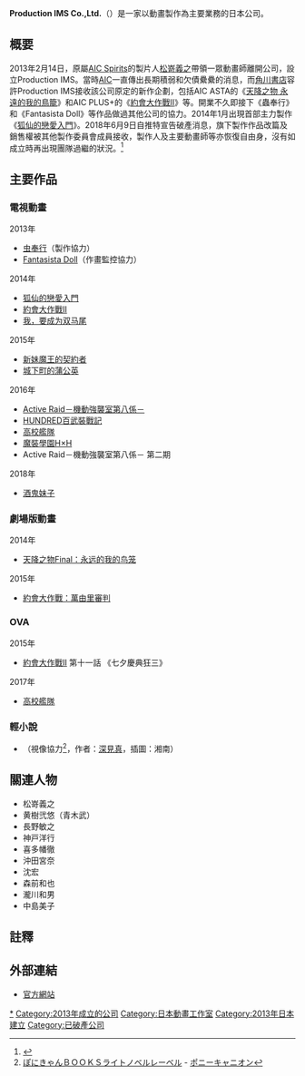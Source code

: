 {{refimprove|time=2014-07-29T14:14:11+00:00}}
{{Infobox Company
| company_name        = 株式会社Production IMS
| company_name_en     = Production IMS Co.,Ltd
| company_logo        = Production IMS logo.gif
| company_type        = [[株式會社|株式會社]]
| original_text       = {{lang|ja|株式会社Production IMS}}
| original_spelling   = 
| company_slogan      = 
| market_information  = 
| abbreviated_name    = 
| predecessor         = 
| successor           =
| foundation          = 2013年2月14日
| location            = [[日本|日本]][[東京都|東京都]][[練馬區|練馬區]]中村3-24-15{{lang|ja|サンハイム}}中幸B-1
| zip_code            = 〒176-0024
| area_served         = 
| telephone_no        = 
| key_people          = 董事長：[[松嵜義之|松嵜義之]]
| industry            = [[媒體|媒體]]、[[情報|情報]]、通訊業、動畫工作室
| products            = [[動畫|動畫]]的企畫、製作、著作权管理
| services            = 
| capital             = 5,000,000日圓
| revenue             = 
| operating_income    = 
| profit              = 
| total_asset         = 
| net_asset           = 
| market_value        = 
| num_employees       = 
| equity              =
| P/E ratio           = 
| earnings per share  = 
| Net asset value     = 
| accounting_period   = 
| parent              = 
| divisions           = 
| major_shareholder   = 
| subsid              = 
| homepage            = http://productionims.com/
| width               = 
}}
{{japanese|japanese=プロダクションアイムズ|romaji=Purodakusyonaimutsu}}

'''Production IMS Co.,Ltd.'''（{{lang-ja|株式会社プロダクションアイムズ}}）是一家以動畫製作為主要業務的日本公司。

== 概要 ==
2013年2月14日，原屬[[動畫國際公司|AIC Spirits]]的製片人[[松嵜義之|松嵜義之]]帶領一眾動畫師離開公司，設立Production IMS。當時[[動畫國際公司|AIC]]一直傳出長期積弱和欠債纍纍的消息，而[[角川書店|角川書店]]容許Production IMS接收該公司原定的新作企劃，包括AIC ASTA的《[[天降之物|天降之物 永遠的我的鳥籠]]》和AIC PLUS+的《[[約會大作戰|約會大作戰Ⅱ]]》等。開業不久即接下《蟲奉行》和《Fantasista Doll》等作品做過其他公司的協力。2014年1月出現首部主力製作《[[狐仙的戀愛入門|狐仙的戀愛入門]]》。2018年6月9日自推特宣告破產消息，旗下製作作品改篇及銷售權被其他製作委員會成員接收，製作人及主要動畫師等亦恢復自由身，沒有如成立時再出現團隊過繼的狀況。<ref>{{Cite web |url=https://twitter.com/saikickmouseao/status/1005167610483232769 |title=存档副本 |accessdate=2018-06-09 |archive-date=2019-02-17 |archive-url=https://web.archive.org/web/20190217153725/https://twitter.com/saikickmouseao/status/1005167610483232769 |dead-url=no }}</ref>

== 主要作品 ==
=== 電視動畫 ===
; 2013年
* [[虫奉行|虫奉行]]（製作協力）
* [[Fantasista_Doll|Fantasista Doll]]（作畫監控協力）
; 2014年
* [[狐仙的戀愛入門|狐仙的戀愛入門]]
* [[約會大作戰|約會大作戰Ⅱ]]
* [[我，要成为双马尾|我，要成为双马尾]]
; 2015年
* [[新妹魔王的契約者|新妹魔王的契約者]]
* [[城下町的蒲公英|城下町的蒲公英]]
; 2016年
* [[Active_Raid－機動強襲室第八係－|Active Raid－機動強襲室第八係－]]
* [[HUNDRED百武裝戰記|HUNDRED百武裝戰記]]
* [[高校艦隊|高校艦隊]]
* [[魔裝學園H×H|魔裝學園H×H]]
* Active Raid－機動強襲室第八係－ 第二期
; 2018年
* [[酒鬼妹子|酒鬼妹子]]

=== 劇場版動畫 ===
; 2014年
* [[天降之物#第2作|天降之物Final：永远的我的鸟笼]]

; 2015年
*[[約會大作戰#劇場版|約會大作戰：萬由里審判]]

=== OVA ===
; 2015年
*[[約會大作戰|約會大作戰Ⅱ]] 第十一話 《七夕慶典狂三》
; 2017年
* [[高校艦隊|高校艦隊]]

=== 輕小說 ===
* {{lang|ja|キャノン・フィストはひとりぼっち}}（視像協力<ref>[http://canime.jp/cgi/page/detail/display/201300001456/001/?rltskhbng=10000455&page=1#tab03 ぽにきゃんＢＯＯＫＳライトノベルレーベル] {{Wayback|url=http://canime.jp/cgi/page/detail/display/201300001456/001/?rltskhbng=10000455&page=1#tab03 |date=20140103235319 }} - [[ポニーキャニオン|ポニーキャニオン]]</ref>，作者：[[深見真|深見真]]，插圖：湘南{{lang|ja|るいず}}）

== 關連人物 ==
* 松嵜義之
* 黄樹弐悠（青木武）
* 長野敏之
* 神戸洋行
* 喜多幡徹
* 沖田宮奈
* 沈宏
* 森前和也
* 瀧川和男
* 中島美子

== 註釋 ==
{{Reflist}}

== 外部連結 ==
* [https://web.archive.org/web/20140809204844/http://productionims.com// 官方網站]

{{Production IMS}}
{{日本動畫工作室}}
[[Category:Production_IMS|*]]
[[Category:2013年成立的公司|Category:2013年成立的公司]]
[[Category:日本動畫工作室|Category:日本動畫工作室]]
[[Category:2013年日本建立|Category:2013年日本建立]]
[[Category:已破產公司|Category:已破產公司]]